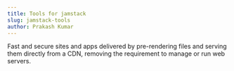 ```yaml
---
title: Tools for jamstack
slug: jamstack-tools
author: Prakash Kumar
---
```


Fast and secure sites and apps delivered by pre-rendering files and serving them directly from a CDN, removing the requirement to manage or run web servers.
